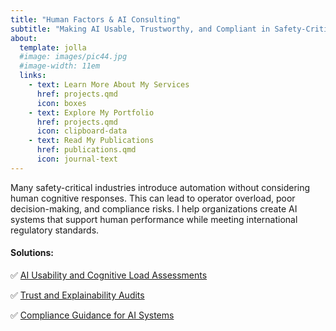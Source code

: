 ```yaml
---
title: "Human Factors & AI Consulting"
subtitle: "Making AI Usable, Trustworthy, and Compliant in Safety-Critical Systems"
about:
  template: jolla
  #image: images/pic44.jpg
  #image-width: 11em
  links:
    - text: Learn More About My Services
      href: projects.qmd
      icon: boxes
    - text: Explore My Portfolio
      href: projects.qmd
      icon: clipboard-data
    - text: Read My Publications
      href: publications.qmd
      icon: journal-text
---
```


Many safety-critical industries introduce automation without considering human cognitive responses. This can lead to operator overload, poor decision-making, and compliance risks. I help organizations create AI systems that support human performance while meeting international regulatory standards.

#### Solutions: 

✅ [AI Usability and Cognitive Load Assessments](projects.qmd)

✅ [Trust and Explainability Audits](projects.qmd)

✅ [Compliance Guidance for AI Systems](projects.qmd)

```{=html}
<!--🔹 **Human Factors in AI and Automation**

Optimizing human-AI collaboration to reduce cognitive load and enhance usability in high-stakes decision-making environments.


🔹 **Explainability & Trust**

Designing transparent machine learning explanations that align with human decision-making to calibrate trust and improve system performance.


🔹 **Regulatory Compliance**

Ensuring AI-driven automation meets NRC, IAEA, and CNSC standards, ensuring safety and regulatory adherence. -->
```
```{=html}
<!--#### **Who We Work With**

We partner with:\
✔ **Nuclear & Energy Companies** (SMRs, process control, automation teams)\
✔ **Aerospace & Defense Organizations**\
✔ **AI & Automation Startups**\
✔ **Regulatory Agencies & Government Bodies** 

#### -->
```
<!--I specialize in applied research at the intersection of human factors engineering and data science to improve product design and user experience. I use a mix of quantitative and qualitative methods to help organizations create, refine, and develop user-centered products and systems.-->

<!--View My Portfolio ⟶ -->

<!-- *Image: The Gran Sasso mountain range seen from the sea between Roseto degli Abruzzi and Giulianova (photo by Ivan Melarangelo).* -->
